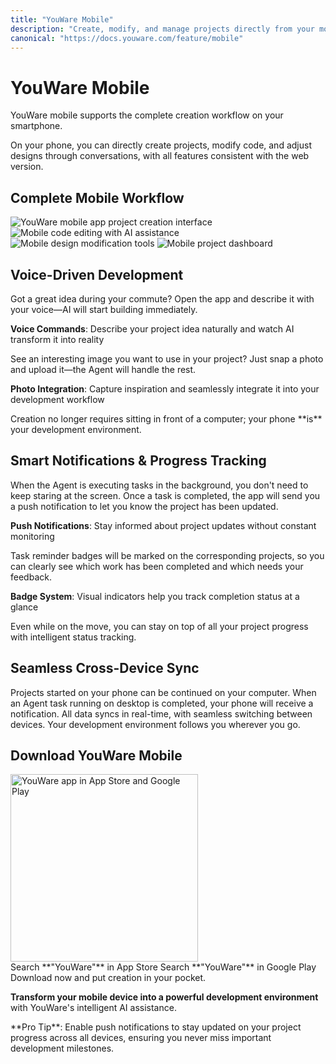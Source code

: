 ```yaml
---
title: "YouWare Mobile"
description: "Create, modify, and manage projects directly from your mobile device with YouWare's complete development workflow. Voice commands, real-time sync, and seamless cross-device collaboration."
canonical: "https://docs.youware.com/feature/mobile"
---
```


# YouWare Mobile

YouWare mobile supports the complete creation workflow on your smartphone.

On your phone, you can directly create projects, modify code, and adjust designs through conversations, with all features consistent with the web version.

## Complete Mobile Workflow

<CardGroup cols={2}>
  <Card>
    <img
      src="/images/mobile-workflow-1.png"
      alt="YouWare mobile app project creation interface"
    />
  </Card>
  <Card>
    <img
      src="/images/mobile-workflow-2.png"
      alt="Mobile code editing with AI assistance"
    />
  </Card>
</CardGroup>

<CardGroup cols={2}>
  <Card>
    <img
      src="/images/mobile-workflow-3.png"
      alt="Mobile design modification tools"
    />
  </Card>
  <Card>
    <img
      src="/images/mobile-workflow-4.png"
      alt="Mobile project dashboard"
    />
  </Card>
</CardGroup>

## Voice-Driven Development

<Accordion title="On-the-Go Creation">
Got a great idea during your commute? Open the app and describe it with your voice—AI will start building immediately.

**Voice Commands**: Describe your project idea naturally and watch AI transform it into reality
</Accordion>

<Accordion title="Visual Input Integration">
See an interesting image you want to use in your project? Just snap a photo and upload it—the Agent will handle the rest.

**Photo Integration**: Capture inspiration and seamlessly integrate it into your development workflow
</Accordion>

<Note>
Creation no longer requires sitting in front of a computer; your phone **is** your development environment.
</Note>

## Smart Notifications & Progress Tracking

<AccordionGroup>
<Accordion title="Background Task Management">
When the Agent is executing tasks in the background, you don't need to keep staring at the screen. Once a task is completed, the app will send you a push notification to let you know the project has been updated.

**Push Notifications**: Stay informed about project updates without constant monitoring
</Accordion>

<Accordion title="Visual Progress Indicators">
Task reminder badges will be marked on the corresponding projects, so you can clearly see which work has been completed and which needs your feedback.

**Badge System**: Visual indicators help you track completion status at a glance
</Accordion>
</AccordionGroup>

<Tip>
Even while on the move, you can stay on top of all your project progress with intelligent status tracking.
</Tip>

## Seamless Cross-Device Sync

<CardGroup cols={1}>
<Card title="Universal Project Access" icon="sync">
Projects started on your phone can be continued on your computer. When an Agent task running on desktop is completed, your phone will receive a notification.
</Card>
<Card title="Real-Time Data Sync" icon="cloud">
All data syncs in real-time, with seamless switching between devices. Your development environment follows you wherever you go.
</Card>
</CardGroup>

## Download YouWare Mobile

<AccordionGroup>
<Accordion title="Search in App Stores">
<div style={{textAlign: 'center', marginBottom: '1rem'}}>
<img
src="/images/app-store-search.png"
alt="YouWare app in App Store and Google Play"
width="300"
style={{borderRadius: '8px', boxShadow: '0 4px 6px -1px rgba(0, 0, 0, 0.1)'}}
/>
</div>

<CardGroup cols={2}>
<Card title="iOS App Store" icon="phone">
Search **"YouWare"** in App Store
</Card>
<Card title="Google Play" icon="smartphone">
Search **"YouWare"** in Google Play
</Card>
</CardGroup>
</Accordion>
</AccordionGroup>

<Card title="Ready to Start?" icon="download">
Download now and put creation in your pocket.

**Transform your mobile device into a powerful development environment** with YouWare's intelligent AI assistance.
</Card>

<Info>
**Pro Tip**: Enable push notifications to stay updated on your project progress across all devices, ensuring you never miss important development milestones.
</Info>